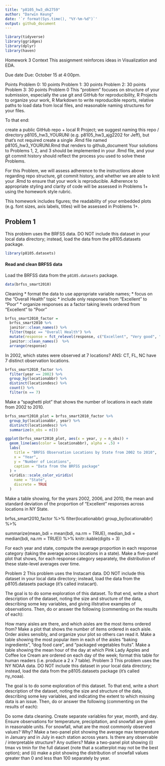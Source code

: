 ```yaml
---
title: "p8105_hw3_dk2759"
author: "Darwin Keung"
date: '`r format(Sys.time(), "%Y-%m-%d")`'
output: github_document
---
```


```r

library(tidyverse)
library(ggridges)
library(dplyr)
library(haven)

```

Homework 3
Context
This assignment reinforces ideas in Visualization and EDA.

Due date
Due: October 15 at 4:00pm.

Points
Problem 0: 10 points
Problem 1: 30 points
Problem 2: 30 points
Problem 3: 30 points
Problem 0
This “problem” focuses on structure of your submission, especially the use git and GitHub for reproducibility, R Projects to organize your work, R Markdown to write reproducible reports, relative paths to load data from local files, and reasonable naming structures for your files.

To that end:

create a public GitHub repo + local R Project; we suggest naming this repo / directory p8105_hw3_YOURUNI (e.g.  p8105_hw3_ajg2202 for Jeff), but that’s not required
create a single .Rmd file named p8105_hw3_YOURUNI.Rmd that renders to github_document
Your solutions to Problems 1, 2, and 3 should be implemented in your .Rmd file, and your git commit history should reflect the process you used to solve these Problems.

For this Problem, we will assess adherence to the instructions above regarding repo structure, git commit history, and whether we are able to knit your .Rmd to ensure that your work is reproducible. Adherence to appropriate styling and clarity of code will be assessed in Problems 1+ using the homework style rubric.

This homework includes figures; the readability of your embedded plots (e.g. font sizes, axis labels, titles) will be assessed in Problems 1+.

## Problem 1
This problem uses the BRFSS data. DO NOT include this dataset in your local data directory; instead, load the data from the  p8105.datasets package.

```r
library(p8105.datasets)
```

#### Read and clean BRFSS data

Load the BRFSS data from the `p8105.datasets` package.

```r
data(brfss_smart2010)
```

Cleaning
* format the data to use appropriate variable names;
* focus on the “Overall Health” topic
* include only responses from “Excellent” to “Poor”
* organize responses as a factor taking levels ordered from “Excellent” to “Poor”

```r
brfss_smart2010_factor =
  brfss_smart2010 %>% 
  janitor::clean_names() %>% 
  filter(topic == "Overall Health") %>% 
  mutate(response = fct_relevel(response, c("Excellent", "Very good", "Good", "Fair", "Poor"))) %>%
  janitor::clean_names()  %>%
  arrange(response)
``` 

In 2002, which states were observed at 7 locations?
ANS: CT, FL, NC have 7 distinct observation locations.

```r
brfss_smart2010_factor %>% 
  filter(year == 2002) %>% 
  group_by(locationabbr) %>% 
  distinct(locationdesc) %>% 
  count() %>% 
  filter(n == 7)
```

Make a “spaghetti plot” that shows the number of locations in each state from 2002 to 2010.

```r
brfss_smart2010_plot = brfss_smart2010_factor %>% 
  group_by(locationabbr, year) %>% 
  distinct(locationdesc) %>%
  summarize(n_obs = n())

ggplot(brfss_smart2010_plot, aes(x = year, y = n_obs)) + 
  geom_line(aes(color = locationabbr), alpha = .5) +
  labs(
    title = "BRFSS Observation Locations by State from 2002 to 2010",
    x = "Year",
    y = "Number of Locations",
    caption = "Data from the BRFSS package"
  ) + 
  viridis::scale_color_viridis(
    name = "State", 
    discrete = TRUE
  )
```


Make a table showing, for the years 2002, 2006, and 2010, the mean and standard deviation of the proportion of “Excellent” responses across locations in NY State.


brfss_smart2010_factor %>% 
  filter(locationabbr)
  group_by(locationabbr) %>% 
  
  summarize(mean_bdi = mean(bdi, na.rm = TRUE),
            median_bdi = median(bdi, na.rm = TRUE)) %>% 
  knitr::kable(digits = 3)



For each year and state, compute the average proportion in each response category (taking the average across locations in a state). Make a five-panel plot that shows, for each response category separately, the distribution of these state-level averages over time.


Problem 2
This problem uses the Instacart data. DO NOT include this dataset in your local data directory; instead, load the data from the  p8105.datasets package (it’s called instacart).

The goal is to do some exploration of this dataset. To that end, write a short description of the dataset, noting the size and structure of the data, describing some key variables, and giving illstrative examples of observations. Then, do or answer the following (commenting on the results of each):

How many aisles are there, and which aisles are the most items ordered from?
Make a plot that shows the number of items ordered in each aisle. Order aisles sensibly, and organize your plot so others can read it.
Make a table showing the most popular item in each of the aisles “baking ingredients”, “dog food care”, and “packaged vegetables fruits”.
Make a table showing the mean hour of the day at which Pink Lady Apples and Coffee Ice Cream are ordered on each day of the week; format this table for human readers (i.e. produce a 2 x 7 table).
Problem 3
This problem uses the NY NOAA data. DO NOT include this dataset in your local data directory; instead, load the data from the  p8105.datasets package (it’s called ny_noaa).

The goal is to do some exploration of this dataset. To that end, write a short description of the dataset, noting the size and structure of the data, describing some key variables, and indicating the extent to which missing data is an issue. Then, do or answer the following (commenting on the results of each):

Do some data cleaning. Create separate variables for year, month, and day. Ensure observations for temperature, precipitation, and snowfall are given in reasonable units. For snowfall, what are the most commonly observed values? Why?
Make a two-panel plot showing the average max temperature in January and in July in each station across years. Is there any observable / interpretable structure? Any outliers?
Make a two-panel plot showing (i) tmax vs tmin for the full dataset (note that a scatterplot may not be the best option); and (ii) make a plot showing the distribution of snowfall values greater than 0 and less than 100 separately by year.